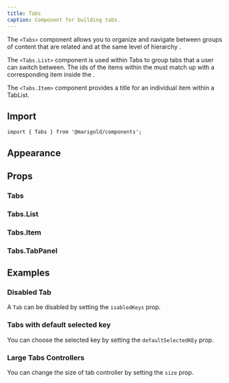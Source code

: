 ```yaml
---
title: Tabs
caption: Component for building tabs.
---
```


The `<Tabs>` component allows you to organize and navigate between groups of content that are related and at the same level of hierarchy .

The `<Tabs.List>` component is used within Tabs to group tabs that a user can switch between. The ids of the items within the must match up with a corresponding item inside the .

The `<Tabs.Item>` component provides a title for an individual item within a TabList.

## Import

```tsx
import { Tabs } from '@marigold/components';
```

## Appearance

<AppearanceTable component={title} />

## Props

### Tabs

<PropsTable componentFile="Tabs.tsx" />

### Tabs.List

<PropsTable componentFile="TabList.tsx" />

### Tabs.Item

<PropsTable componentFile="Tab.tsx" />

### Tabs.TabPanel

<PropsTable componentFile="TabPanel.tsx" />

## Examples

### Disabled Tab

A `Tab` can be disabled by setting the `isabledKeys` prop.

<ComponentDemo file="./tabs-disabled.demo.tsx" />

### Tabs with default selected key

You can choose the selected key by setting the `defaultSelectedKEy` prop.

<ComponentDemo file="./tabs-selectedKey.demo.tsx" />

### Large Tabs Controllers

You can change the size of tab controller by setting the `size` prop.

<ComponentDemo file="./tabs-large.demo.tsx" />
